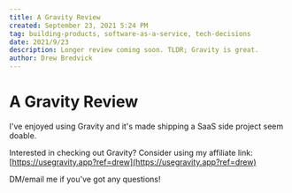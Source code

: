 ```yaml
---
title: A Gravity Review
created: September 23, 2021 5:24 PM
tag: building-products, software-as-a-service, tech-decisions
date: 2021/9/23
description: Longer review coming soon. TLDR; Gravity is great.
author: Drew Bredvick
---
```



<OGImage title="A Gravity Review" />

# A Gravity Review

I've enjoyed using Gravity and it's made shipping a SaaS side project seem doable.

Interested in checking out Gravity? Consider using my affiliate link: [https://usegravity.app?ref=drew](https://usegravity.app?ref=drew)

DM/email me if you've got any questions!
